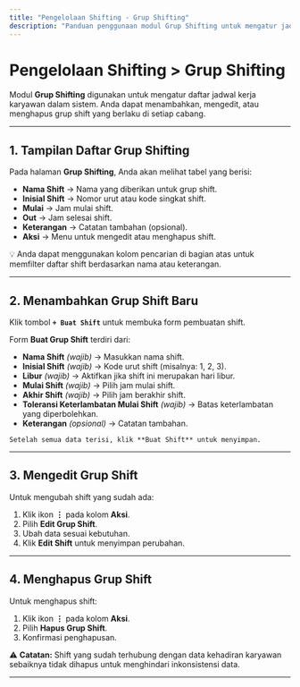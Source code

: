 ```yaml
---
title: "Pengelolaan Shifting - Grup Shifting"
description: "Panduan penggunaan modul Grup Shifting untuk mengatur jadwal shift karyawan pada sistem Tantri POS."
---
```


# Pengelolaan Shifting > Grup Shifting

Modul **Grup Shifting** digunakan untuk mengatur daftar jadwal kerja karyawan dalam sistem. Anda dapat menambahkan, mengedit, atau menghapus grup shift yang berlaku di setiap cabang.

---

## 1. Tampilan Daftar Grup Shifting

Pada halaman **Grup Shifting**, Anda akan melihat tabel yang berisi:

- **Nama Shift** → Nama yang diberikan untuk grup shift.
- **Inisial Shift** → Nomor urut atau kode singkat shift.
- **Mulai** → Jam mulai shift.
- **Out** → Jam selesai shift.
- **Keterangan** → Catatan tambahan (opsional).
- **Aksi** → Menu untuk mengedit atau menghapus shift.

💡 Anda dapat menggunakan kolom pencarian di bagian atas untuk memfilter daftar shift berdasarkan nama atau keterangan.

---

## 2. Menambahkan Grup Shift Baru

Klik tombol **`+ Buat Shift`** untuk membuka form pembuatan shift.

Form **Buat Grup Shift** terdiri dari:

- **Nama Shift** _(wajib)_ → Masukkan nama shift.
- **Inisial Shift** _(wajib)_ → Kode urut shift (misalnya: 1, 2, 3).
- **Libur** _(wajib)_ → Aktifkan jika shift ini merupakan hari libur.
- **Mulai Shift** _(wajib)_ → Pilih jam mulai shift.
- **Akhir Shift** _(wajib)_ → Pilih jam berakhir shift.
- **Toleransi Keterlambatan Mulai Shift** _(wajib)_ → Batas keterlambatan yang diperbolehkan.
- **Keterangan** _(opsional)_ → Catatan tambahan.

`Setelah semua data terisi, klik **Buat Shift** untuk menyimpan.`

---

## 3. Mengedit Grup Shift

Untuk mengubah shift yang sudah ada:

1. Klik ikon **⋮** pada kolom **Aksi**.
2. Pilih **Edit Grup Shift**.
3. Ubah data sesuai kebutuhan.
4. Klik **Edit Shift** untuk menyimpan perubahan.

---

## 4. Menghapus Grup Shift

Untuk menghapus shift:

1. Klik ikon **⋮** pada kolom **Aksi**.
2. Pilih **Hapus Grup Shift**.
3. Konfirmasi penghapusan.

⚠️ **Catatan:** Shift yang sudah terhubung dengan data kehadiran karyawan sebaiknya tidak dihapus untuk menghindari inkonsistensi data.

---
